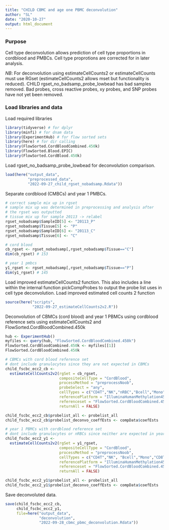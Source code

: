 ```yaml
---
title: "CHILD CBMC and age one PBMC deconvolution"
author: "SL"
date: "2020-10-27"
output: html_document
---
```


### Purpose 

Cell type deconvolution allows prediction of cell type proportions in cordblood and PMBCs. Cell type proprotions are corrected for in later analysis. 

*NB*: For deconvolution using estimateCellCounts2 or estimateCellCounts must use RGset (estimateCellCounts2 allows mset but functionality is reduced). CHILD rgset_no_badsamp_probe_lowbead has bad samples removed. Bad probes, cross reactive probes, xy probes, and SNP probes have not yet been removed. 

### Load libraries and data 

Load required libraries
```r
library(tidyverse) # for dplyr
library(minfi) # for dnam data
library(ExperimentHub) # for flow sorted sets
library(here) # for dir calling
library(FlowSorted.CordBloodCombined.450k)
library(FlowSorted.Blood.EPIC)
library(FlowSorted.CordBlood.450k)
```


Load rgset_no_badsamp_probe_lowbead for deconvolution comparison.  
```r
load(here("output_data", 
          "preprocessed_data", 
          "2022-09-27_child_rgset_nobadsamp.Rdata"))
```


Separate cordblood (CMBCs) and year 1 PMBCs.
```r
# correct sample mix up in rgset
# sample mix up was determined in preprocessing and analysis after 
# the rgset was outputted
# tissue mix up for sample 20113 -> relabel
rgset_nobadsamp$SampleID[5] <- "20113_P"
rgset_nobadsamp$Tissue[5] <- "P"
rgset_nobadsamp$SampleID[6] <- "20113_C"
rgset_nobadsamp$Tissue[6] <- "C"

# cord blood 
cb_rgset <- rgset_nobadsamp[,rgset_nobadsamp$Tissue=="C"]
dim(cb_rgset) # 153

# year 1 pmbcs
y1_rgset <- rgset_nobadsamp[,rgset_nobadsamp$Tissue=="P"]
dim(y1_rgset) # 145
```

Load improved estimateCellCounts2 function. This also includes a line within the internal function pickCompProbes to output the probe list uses in cell type deconvolution.
Load improved estimated cell counts 2 function
```r
source(here("scripts",
            "2022-09-27_estimateCellCounts2v2.R"))
```

Deconvolution of CBMCs (cord blood) and year 1 PBMCs using cordblood reference sets using estimateCellCounts2 and FlowSorted.CordBloodCombined.450k 
```r
hub <- ExperimentHub()
myfiles <- query(hub, "FlowSorted.CordBloodCombined.450k")
FlowSorted.CordBloodCombined.450k <- myfiles[[1]]
FlowSorted.CordBloodCombined.450k

# CBMCs with cord blood reference set 
# dont include granulocytes since they are not expected in CBMCs
child_fscbc_ecc2_cb <- 
  estimateCellCounts2v2(rgSet = cb_rgset, 
                        compositeCellType = "CordBlood",
                        processMethod = "preprocessNoob",
                        probeSelect = "any",
                        cellTypes = c("CD4T","NK","nRBC","Bcell","Mono","CD8T"), 
                        referencePlatform = "IlluminaHumanMethylation450k",
                        referenceset = "FlowSorted.CordBloodCombined.450k",
                        returnAll = FALSE) 

child_fscbc_ecc2_cb$probelist_all <- probelist_all
child_fscbc_ecc2_cb$probelist_deconvo_coeffEsts <- compData$coefEsts

# year 1 PBMCs with cordblood reference set
# dont include granulocytes or nRBCs since neither are expected in year 1 PBMCs
child_fscbc_ecc2_y1 <- 
  estimateCellCounts2v2(rgSet = y1_rgset, 
                        compositeCellType = "CordBlood",
                        processMethod = "preprocessNoob",
                        cellTypes = c("CD4T","NK", "Bcell","Mono","CD8T"), 
                        referencePlatform = "IlluminaHumanMethylation450k",
                        referenceset = "FlowSorted.CordBloodCombined.450k",
                        returnAll = FALSE) 

child_fscbc_ecc2_y1$probelist_all <- probelist_all
child_fscbc_ecc2_y1$probelist_deconvo_coeffEsts <- compData$coefEsts
```

Save deconvoluted data.    
```r
save(child_fscbc_ecc2_cb, 
     child_fscbc_ecc2_y1, 
     file=here("output_data",
               "deconvolution", 
               "2022-09-28_cbmc_pbmc_deconvolution.Rdata"))
```